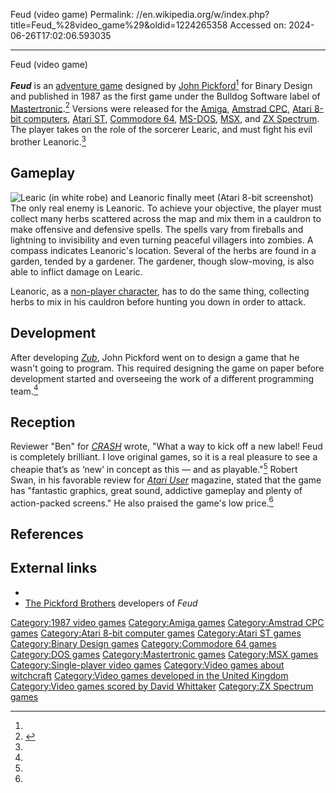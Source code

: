 Feud (video game)
Permalink: //en.wikipedia.org/w/index.php?title=Feud_%28video_game%29&oldid=1224265358
Accessed on: 2024-06-26T17:02:06.593035



------
Feud (video game)
{{refimprove|date=January 2017}}
{{Infobox video game
| title  = Feud
| image = Feud cover.jpg
| alt = Feud box cover art
| developer = Binary Design
| publisher = Bulldog Software<ref name="crash38"/>
| designer = [[Ste_and_John_Pickford|John Pickford]]<ref name="Pickford"/>
| artist = [[Ste_and_John_Pickford|Ste Pickford]]<ref name="Pickford"/>
| engine =
| released = 1987 
| genre = [[Adventure game|Adventure]]
| modes = [[Single-player video game|Single-player]]
| platforms = [[Amiga]], [[Amstrad CPC]], [[Atari 8-bit]], [[Atari ST]], [[Commodore 64]], [[MS-DOS]], [[MSX]], [[ZX Spectrum]]
}}

'''''Feud''''' is an [[adventure game]] designed by [[Ste_and_John_Pickford|John Pickford]]<ref name="Pickford"/> for Binary Design and published in 1987 as the first game under the Bulldog Software label of [[Mastertronic]].<ref name="crash38">{{cite journal |title=Feud |journal=CRASH|issue=38 |url=http://www.crashonline.org.uk/38/feud.htm}}</ref> Versions were released for the [[Amiga]], [[Amstrad CPC]], [[Atari 8-bit computers]], [[Atari ST]], [[Commodore 64]], [[MS-DOS]], [[MSX]], and [[ZX Spectrum]]. The player takes on the role of the sorcerer Learic, and must fight his evil brother Leanoric.<ref name="Pickford"/>

==Gameplay==
[[File:Feud_(video_game)_Atari_8-bit_PAL_screenshot.png|thumb|left|Learic (in white robe) and Leanoric finally meet (Atari 8-bit screenshot)]]
The only real enemy is Leanoric. To achieve your objective, the player must collect many herbs scattered across the map and mix them in a cauldron to make offensive and defensive spells. The spells vary from fireballs and lightning to invisibility and even turning peaceful villagers into zombies. A compass indicates Leanoric's location.  Several of the herbs are found in a garden, tended by a gardener.  The gardener, though slow-moving, is also able to inflict damage on Learic.

Leanoric, as a [[non-player character]], has to do the same thing, collecting herbs to mix in his cauldron before hunting you down in order to attack.

==Development==
After developing ''[[Zub]]'', John Pickford went on to design a game that he wasn't going to program. This required designing the game on paper before development started and overseeing the work of a different programming team.<ref name="Pickford"/>

==Reception==
{{Video game reviews
| award1Pub = ''Crash''
| award1 = Crash Smash<ref>Feud loading screen</ref>
| award2Pub = ''C+VG''
| award2 = Game of the Month<ref>Game review, C+VG magazine, issue 66, April 1987, page 15</ref>
}}
Reviewer "Ben" for ''[[Crash (magazine)|CRASH]]'' wrote, "What a way to kick off a new label! Feud is completely brilliant. I love original games, so it is a real pleasure to see a cheapie that’s as ‘new’ in concept as this — and as playable."<ref name=crash38/> Robert Swan, in his favorable review for ''[[Atari User]]'' magazine, stated that the game has "fantastic graphics, great sound, addictive gameplay and plenty of action-packed screens." He also praised the game's low price.<ref name="atariuser"/>

==References==
{{reflist|refs=
<ref name="atariuser">{{cite journal |title=Feudin's fun |journal=Atari User |date=November 1987 |page=14 |url=https://archive.org/details/atari-user-uk-magazine-31/page/n13/mode/2up?view=theater}}</ref>
<ref name="Pickford">{{cite web|url=http://www.zee-3.com/pickfordbros/softography/index.php?game=19|title=Feud|last1=Pickford|first1=Ste|last2=Pickford|first2=John|work=Zee-3|access-date=2023-01-27|archive-date=2023-03-26|archive-url=https://web.archive.org/web/20230326083900/http://zee-3.com/pickfordbros/softography/index.php?game=19|url-status=dead}}</ref>
}}

==External links==
* {{WoS game|id=0001744|name=Feud}}
* [http://www.zee-3.com/pickfordbros/ The Pickford Brothers] developers of ''Feud''

[[Category:1987 video games]]
[[Category:Amiga games]]
[[Category:Amstrad CPC games]]
[[Category:Atari 8-bit computer games]]
[[Category:Atari ST games]]
[[Category:Binary Design games]]
[[Category:Commodore 64 games]]
[[Category:DOS games]]
[[Category:Mastertronic games]]
[[Category:MSX games]]
[[Category:Single-player video games]]
[[Category:Video games about witchcraft]]
[[Category:Video games developed in the United Kingdom]]
[[Category:Video games scored by David Whittaker]]
[[Category:ZX Spectrum games]]


{{Videogame-stub}}